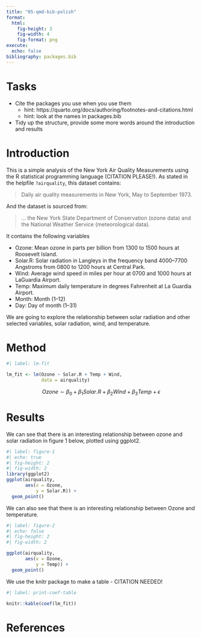 ```yaml
---
title: "05-qmd-bib-polish"
format: 
  html:
    fig-height: 3
    fig-width: 4
    fig-format: png
execute: 
  echo: false
bibliography: packages.bib
---
```


# Tasks

-   Cite the packages you use when you use them
    -   hint: https://quarto.org/docs/authoring/footnotes-and-citations.html
    -   hint: look at the names in packages.bib
-   Tidy up the structure, provide some more words around the introduction and results

# Introduction

This is a simple analysis of the New York Air Quality Measurements using the R statistical programming language (CITATION PLEASE!). As stated in the helpfile `?airquality`, this dataset contains:

> Daily air quality measurements in New York, May to September 1973.

And the dataset is sourced from:

> ... the New York State Department of Conservation (ozone data) and the National Weather Service (meteorological data).

It contains the following variables

-   Ozone: Mean ozone in parts per billion from 1300 to 1500 hours at Roosevelt Island.
-   Solar.R: Solar radiation in Langleys in the frequency band 4000–7700 Angstroms from 0800 to 1200 hours at Central Park.
-   Wind: Average wind speed in miles per hour at 0700 and 1000 hours at LaGuardia Airport.
-   Temp: Maximum daily temperature in degrees Fahrenheit at La Guardia Airport.
-   Month: Month (1--12)
-   Day: Day of month (1--31)

We are going to explore the relationship between solar radiation and other selected variables, solar radiation, wind, and temperature.

# Method

```r
#| label: lm-fit

lm_fit <- lm(Ozone ~ Solar.R + Temp + Wind, 
             data = airquality)

```

$$
Ozone \sim \beta_0 + \beta_1Solar.R + \beta_2 Wind + \beta_3Temp + \epsilon
$$

# Results

We can see that there is an interesting relationship between ozone and solar radiation in figure 1 below, plotted using ggplot2.

```r
#| label: figure-1
#| echo: true
#| fig-height: 2
#| fig-width: 2
library(ggplot2)
ggplot(airquality,
       aes(x = Ozone,
           y = Solar.R)) + 
  geom_point()

```

We can also see that there is an interesting relationship between Ozone and temperature.

```r
#| label: figure-2
#| echo: false
#| fig-height: 2
#| fig-width: 2

ggplot(airquality,
       aes(x = Ozone,
           y = Temp)) + 
  geom_point()

```

We use the knitr package to make a table - CITATION NEEDED!

```r
#| label: print-coef-table

knitr::kable(coef(lm_fit))

```

# References
